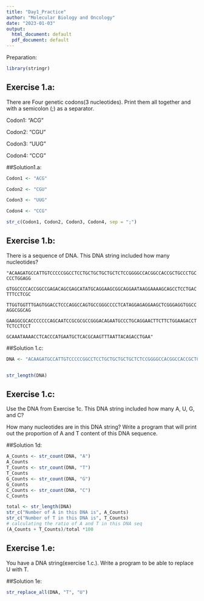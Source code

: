 ```yaml
---
title: "Day1_Practice"
author: "Molecular Biology and Oncology"
date: "2023-01-03"
output:
  html_document: default
  pdf_document: default
---
```


Preparation:

```r
library(stringr)
```

## **Exercise 1.a:**

There are Four genetic codons(3 nucleotides). Print them all together and with a semicolon (;) as a separator.

Codon1: "ACG"

Codon2: "CGU"

Codon3: "UUG"

Codon4: "CCG"

##Solution1.a:

```r
Codon1 <- "ACG"

Codon2 <- "CGU"

Codon3 <- "UUG"

Codon4 <- "CCG"

str_c(Codon1, Codon2, Codon3, Codon4, sep = ";")
```

## Exercise 1.b:

There is a sequence of DNA. This DNA string included how many nucleotides?

`"ACAAGATGCCATTGTCCCCCGGCCTCCTGCTGCTGCTGCTCTCCGGGGCCACGGCCACCGCTGCCCTGCCCCTGGAGG`

`GTGGCCCCACCGGCCGAGACAGCGAGCATATGCAGGAAGCGGCAGGAATAAGGAAAAGCAGCCTCCTGACTTTCCTCGC`

`TTGGTGGTTTGAGTGGACCTCCCAGGCCAGTGCCGGGCCCCTCATAGGAGAGGAAGCTCGGGAGGTGGCCAGGCGGCAG`

`GAAGGCGCACCCCCCCAGCAATCCGCGCGCCGGGACAGAATGCCCTGCAGGAACTTCTTCTGGAAGACCTTCTCCTCCT`

`GCAAATAAAACCTCACCCATGAATGCTCACGCAAGTTTAATTACAGACCTGAA"`

##Solution 1.c:

```r
DNA <- "ACAAGATGCCATTGTCCCCCGGCCTCCTGCTGCTGCTGCTCTCCGGGGCCACGGCCACCGCTGCCCTGCCCCTGGAGGGTGGCCCCACCGGCCGAGACAGCGAGCATATGCAGGAAGCGGCAGGAATAAGGAAAAGCAGCCTCCTGACTTTCCTCGCTTGGTGGTTTGAGTGGACCTCCCAGGCCAGTGCCGGGCCCCTCATAGGAGAGGAAGCTCGGGAGGTGGCCAGGCGGCAGGAAGGCGCACCCCCCCAGCAATCCGCGCGCCGGGACAGAATGCCCTGCAGGAACTTCTTCTGGAAGACCTTCTCCTCCTGCAAATAAAACCTCACCCATGAATGCTCACGCAAGTTTAATTACAGACCTGAA"


str_length(DNA)
```

## Exercise 1.c:

Use the DNA from Exercise 1c. This DNA string included how many A, U, G, and C?

How many nucleotides are in this DNA string? Write a program that will print out the proportion of A and T content of this DNA sequence.

##Solution 1d:

```r

A_Counts <- str_count(DNA, "A")
A_Counts
T_Counts <- str_count(DNA, "T")
T_Counts
G_Counts <- str_count(DNA, "G")
G_Counts
C_Counts <- str_count(DNA, "C")
C_Counts
```

```r
total <- str_length(DNA)
str_c("Number of A in this DNA is", A_Counts)
str_c("Number of T in this DNA is", T_Counts)
# calculating the ratio of A and T in this DNA seq
(A_Counts + T_Counts)/total *100
```

## Exercise 1.e:

You have a DNA string(exercise 1.c.). Write a program to be able to replace U with T.

##Solution 1e:

```r
str_replace_all(DNA, "T", "U")
```
